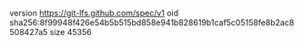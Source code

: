 version https://git-lfs.github.com/spec/v1
oid sha256:8f99948f426e54b5b515bd858e941b828619b1caf5c05158fe8b2ac8508427a5
size 45356

